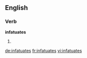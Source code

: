 ==English==

===Verb===
'''infatuates'''

# {{third-person singular of|infatuate}}

[[de:infatuates]]
[[fr:infatuates]]
[[vi:infatuates]]
